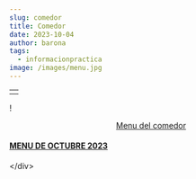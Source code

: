 ```yaml
---
slug: comedor
title: Comedor
date: 2023-10-04
author: barona
tags:
  - informacionpractica
image: /images/menu.jpg
---
```

| |
| :-: |
|   | 

!<center>[Menu del comedor](/images/menu.jpg "Menu mensual del comedor")</center>

#### [M﻿ENU DE OCTUBRE 2023](docs/MENU_OCTUBRE_2023.pdf)
<﻿/div>
